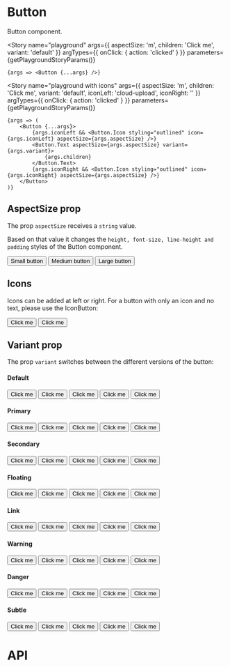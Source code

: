 
<Meta title="Components/Button" component={Button} />

# Button

Button component.

<Story
	name="playground"
	args={{ aspectSize: 'm', children: 'Click me', variant: 'default' }}
	argTypes={{
		onClick: { action: 'clicked' }
	}}
	parameters={getPlaygroundStoryParams()}
>
	{args => <Button {...args} />}
</Story>

<Story
	name="playground with icons"
	args={{
		aspectSize: 'm',
		children: 'Click me',
		variant: 'default',
		iconLeft: 'cloud-upload',
		iconRight: ''
	}}
	argTypes={{
		onClick: { action: 'clicked' }
	}}
	parameters={getPlaygroundStoryParams()}
>
	{args => (
		<Button {...args}>
			{args.iconLeft && <Button.Icon styling="outlined" icon={args.iconLeft} aspectSize={args.aspectSize} />}
			<Button.Text aspectSize={args.aspectSize} variant={args.variant}>
				{args.children}
			</Button.Text>
			{args.iconRight && <Button.Icon styling="outlined" icon={args.iconRight} aspectSize={args.aspectSize} />}
		</Button>
	)}
</Story>

## AspectSize prop

The prop `aspectSize` receives a `string` value.

Based on that value it changes the `height, font-size, line-height and padding` styles of the Button component.

<Canvas>
	<Story name="s" parameters={getFixedStoryParams()}>
		<Button aspectSize="s">Small button</Button>
	</Story>
	<Story name="m" parameters={getFixedStoryParams()}>
		<Button aspectSize="m">Medium button</Button>
	</Story>
	<Story name="l" parameters={getFixedStoryParams()}>
		<Button aspectSize="l">Large button</Button>
	</Story>
</Canvas>

## Icons

Icons can be added at left or right. For a button with only an icon and no text, please use the IconButton:

<Canvas>
	<Story name="left icon" parameters={getFixedStoryParams()}>
		<Button>
			<Button.Icon styling="outlined" icon="help" />
			<Button.Text>Click me</Button.Text>
		</Button>
	</Story>
	<Story name="right icon" parameters={getFixedStoryParams()}>
		<Button>
			<Button.Text>Click me</Button.Text>
			<Button.Icon styling="outlined" icon="help" />
		</Button>
	</Story>
</Canvas>

## Variant prop

The prop `variant` switches between the different versions of the button:

#### Default

<Canvas>
	<Story name="default" parameters={getFixedStoryParams()}>
		<Button variant="default">Click me</Button>
	</Story>
	<Story name="default loading" parameters={getFixedStoryParams()}>
		<Button variant="default" isLoading>
			Click me
		</Button>
	</Story>
	<Story name="default disabled" parameters={getFixedStoryParams()}>
		<Button variant="default" isDisabled>
			Click me
		</Button>
	</Story>
	<Story name="default left icon" parameters={getFixedStoryParams()}>
		<Button variant="default">
			<Button.Icon styling="outlined" icon="help" />
			<Button.Text>Click me</Button.Text>
		</Button>
	</Story>
	<Story name="default right icon" parameters={getFixedStoryParams()}>
		<Button variant="default">
			<Button.Text>Click me</Button.Text>
			<Button.Icon styling="outlined" icon="help" />
		</Button>
	</Story>
</Canvas>

#### Primary

<Canvas>
	<Story name="primary" parameters={getFixedStoryParams()}>
		<Button variant="primary">Click me</Button>
	</Story>
	<Story name="primary loading" parameters={getFixedStoryParams()}>
		<Button variant="primary" isLoading>
			Click me
		</Button>
	</Story>
	<Story name="primary disabled" parameters={getFixedStoryParams()}>
		<Button variant="primary" isDisabled>
			Click me
		</Button>
	</Story>
	<Story name="primary left icon" parameters={getFixedStoryParams()}>
		<Button variant="primary">
			<Button.Icon styling="outlined" icon="help" />
			<Button.Text>Click me</Button.Text>
		</Button>
	</Story>
	<Story name="primary right icon" parameters={getFixedStoryParams()}>
		<Button variant="primary">
			<Button.Text>Click me</Button.Text>
			<Button.Icon styling="outlined" icon="help" />
		</Button>
	</Story>
</Canvas>

#### Secondary

<Canvas>
	<Story name="secondary" parameters={getFixedStoryParams()}>
		<Button variant="secondary">Click me</Button>
	</Story>
	<Story name="secondary loading" parameters={getFixedStoryParams()}>
		<Button variant="secondary" isLoading>
			Click me
		</Button>
	</Story>
	<Story name="secondary disabled" parameters={getFixedStoryParams()}>
		<Button variant="secondary" isDisabled>
			Click me
		</Button>
	</Story>
	<Story name="secondary left icon" parameters={getFixedStoryParams()}>
		<Button variant="secondary">
			<Button.Icon styling="outlined" icon="help" />
			<Button.Text>Click me</Button.Text>
		</Button>
	</Story>
	<Story name="secondary right icon" parameters={getFixedStoryParams()}>
		<Button variant="secondary">
			<Button.Text>Click me</Button.Text>
			<Button.Icon styling="outlined" icon="help" />
		</Button>
	</Story>
</Canvas>

#### Floating

<Canvas>
	<Story name="floating" parameters={getFixedStoryParams()}>
		<Button variant="floating">Click me</Button>
	</Story>
	<Story name="floating loading" parameters={getFixedStoryParams()}>
		<Button variant="floating" isLoading>
			Click me
		</Button>
	</Story>
	<Story name="floating disabled" parameters={getFixedStoryParams()}>
		<Button variant="floating" isDisabled>
			Click me
		</Button>
	</Story>
	<Story name="floating left icon" parameters={getFixedStoryParams()}>
		<Button variant="floating">
			<Button.Icon styling="outlined" icon="help" />
			<Button.Text>Click me</Button.Text>
		</Button>
	</Story>
	<Story name="floating right icon" parameters={getFixedStoryParams()}>
		<Button variant="floating">
			<Button.Text>Click me</Button.Text>
			<Button.Icon styling="outlined" icon="help" />
		</Button>
	</Story>
</Canvas>

#### Link

<Canvas>
	<Story name="link" parameters={getFixedStoryParams()}>
		<Button variant="link">Click me</Button>
	</Story>
	<Story name="link loading" parameters={getFixedStoryParams()}>
		<Button variant="link" isLoading>
			Click me
		</Button>
	</Story>
	<Story name="link disabled" parameters={getFixedStoryParams()}>
		<Button variant="link" isDisabled>
			Click me
		</Button>
	</Story>
	<Story name="link left icon" parameters={getFixedStoryParams()}>
		<Button variant="link">
			<Button.Icon styling="outlined" icon="help" />
			<Button.Text variant="link">Click me</Button.Text>
		</Button>
	</Story>
	<Story name="link right icon" parameters={getFixedStoryParams()}>
		<Button variant="link">
			<Button.Text variant="link">Click me</Button.Text>
			<Button.Icon styling="outlined" icon="help" />
		</Button>
	</Story>
</Canvas>

#### Warning

<Canvas>
	<Story name="warning" parameters={getFixedStoryParams()}>
		<Button variant="warning">Click me</Button>
	</Story>
	<Story name="warning loading" parameters={getFixedStoryParams()}>
		<Button variant="warning" isLoading>
			Click me
		</Button>
	</Story>
	<Story name="warning disabled" parameters={getFixedStoryParams()}>
		<Button variant="warning" isDisabled>
			Click me
		</Button>
	</Story>
	<Story name="warning left icon" parameters={getFixedStoryParams()}>
		<Button variant="warning">
			<Button.Icon styling="outlined" icon="help" />
			<Button.Text>Click me</Button.Text>
		</Button>
	</Story>
	<Story name="warning right icon" parameters={getFixedStoryParams()}>
		<Button variant="warning">
			<Button.Text>Click me</Button.Text>
			<Button.Icon styling="outlined" icon="help" />
		</Button>
	</Story>
</Canvas>

#### Danger

<Canvas>
	<Story name="danger" parameters={getFixedStoryParams()}>
		<Button variant="danger">Click me</Button>
	</Story>
	<Story name="danger loading" parameters={getFixedStoryParams()}>
		<Button variant="danger" isLoading>
			Click me
		</Button>
	</Story>
	<Story name="danger disabled" parameters={getFixedStoryParams()}>
		<Button variant="danger" isDisabled>
			Click me
		</Button>
	</Story>
	<Story name="danger left icon" parameters={getFixedStoryParams()}>
		<Button variant="danger">
			<Button.Icon styling="outlined" icon="help" />
			<Button.Text>Click me</Button.Text>
		</Button>
	</Story>
	<Story name="danger right icon" parameters={getFixedStoryParams()}>
		<Button variant="danger">
			<Button.Text>Click me</Button.Text>
			<Button.Icon styling="outlined" icon="help" />
		</Button>
	</Story>
</Canvas>

#### Subtle

<Canvas>
	<Story name="subtle" parameters={getFixedStoryParams()}>
		<Button variant="subtle">Click me</Button>
	</Story>
	<Story name="subtle loading" parameters={getFixedStoryParams()}>
		<Button variant="subtle" isLoading>
			Click me
		</Button>
	</Story>
	<Story name="subtle disabled" parameters={getFixedStoryParams()}>
		<Button variant="subtle" isDisabled>
			Click me
		</Button>
	</Story>
	<Story name="subtle left icon" parameters={getFixedStoryParams()}>
		<Button variant="subtle">
			<Button.Icon styling="outlined" icon="help" />
			<Button.Text>Click me</Button.Text>
		</Button>
	</Story>
	<Story name="subtle right icon" parameters={getFixedStoryParams()}>
		<Button variant="subtle">
			<Button.Text>Click me</Button.Text>
			<Button.Icon styling="outlined" icon="help" />
		</Button>
	</Story>
</Canvas>

# API

<ArgsTable of={Button} />
